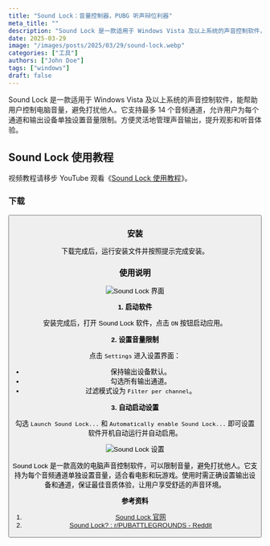 ```yaml
---
title: "Sound Lock：音量控制器，PUBG 听声辩位利器"
meta_title: ""
description: "Sound Lock 是一款适用于 Windows Vista 及以上系统的声音控制软件，能帮助用户控制电脑音量，避免打扰他人。它支持最多 14 个音频通道，允许用户为每个通道和输出设备单独设置音量限制。方便灵活地管理声音输出，提升观影和听音体验。"
date: 2025-03-29
image: "/images/posts/2025/03/29/sound-lock.webp"
categories: ["工具"]
authors: ["John Doe"]
tags: ["windows"]
draft: false
---
```


Sound Lock 是一款适用于 Windows Vista 及以上系统的声音控制软件，能帮助用户控制电脑音量，避免打扰他人。它支持最多 14 个音频通道，允许用户为每个通道和输出设备单独设置音量限制。方便灵活地管理声音输出，提升观影和听音体验。

## Sound Lock 使用教程

<Notice type="tip">视频教程请移步 YouTube 观看《[Sound Lock 使用教程](https://youtu.be/BrpCKoMiIEA)》。</Notice>

### 下载

<Button label="Sound Lock 下载" link="https://www.3appes.com/sound-lock/" style="solid" />

### 安装

下载完成后，运行安装文件并按照提示完成安装。

### 使用说明

<Image
    src="/images/posts/2025/03/29/sound-lock-gui.webp"
    alt="Sound Lock 界面"
/>

**1. 启动软件**

安装完成后，打开 Sound Lock 软件，点击 `ON` 按钮启动应用。

**2. 设置音量限制**

点击 `Settings` 进入设置界面：

- 保持输出设备默认。
- 勾选所有输出通道。
- 过滤模式设为 `Filter per channel`。

**3. 自动启动设置**

勾选 `Launch Sound Lock...` 和 `Automatically enable Sound Lock...` 即可设置软件开机自动运行并自动启用。

<Image
    src="/images/posts/2025/03/29/sound-lock-she-zhi.webp"
    alt="Sound Lock 设置"
/>

Sound Lock 是一款高效的电脑声音控制软件，可以限制音量，避免打扰他人。它支持为每个音频通道单独设置音量，适合看电影和玩游戏。使用时需正确设置输出设备和通道，保证最佳音质体验，让用户享受舒适的声音环境。

**参考资料**

1. [Sound Lock 官网][1]
2. [Sound Lock? : r/PUBATTLEGROUNDS - Reddit][2]

[1]: https://www.3appes.com/sound-lock/
[2]: https://www.reddit.com/r/PUBATTLEGROUNDS/comments/c92ynu/sound_lock/